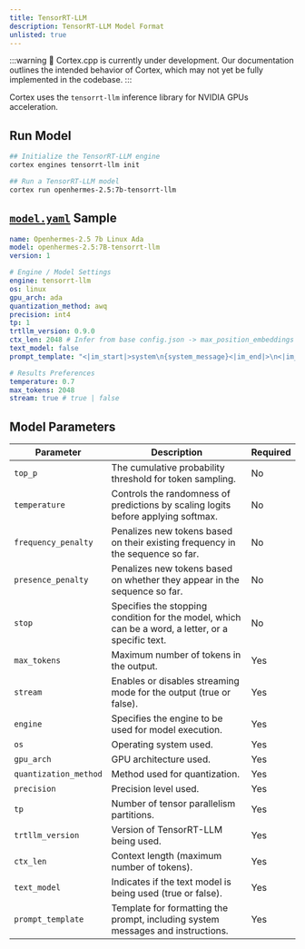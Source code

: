 ```yaml
---
title: TensorRT-LLM
description: TensorRT-LLM Model Format
unlisted: true
---
```


:::warning
🚧 Cortex.cpp is currently under development. Our documentation outlines the intended behavior of Cortex, which may not yet be fully implemented in the codebase.
:::

Cortex uses the `tensorrt-llm` inference library for NVIDIA GPUs acceleration.

## Run Model
```bash
## Initialize the TensorRT-LLM engine
cortex engines tensorrt-llm init

## Run a TensorRT-LLM model
cortex run openhermes-2.5:7b-tensorrt-llm
```
## [`model.yaml`](/docs/capabilities/models/model-yaml) Sample
```yaml
name: Openhermes-2.5 7b Linux Ada
model: openhermes-2.5:7B-tensorrt-llm
version: 1

# Engine / Model Settings
engine: tensorrt-llm
os: linux
gpu_arch: ada
quantization_method: awq
precision: int4
tp: 1
trtllm_version: 0.9.0
ctx_len: 2048 # Infer from base config.json -> max_position_embeddings
text_model: false
prompt_template: "<|im_start|>system\n{system_message}<|im_end|>\n<|im_start|>user\n{prompt}<|im_end|>\n<|im_start|>assistant\n"

# Results Preferences
temperature: 0.7
max_tokens: 2048
stream: true # true | false

```
## Model Parameters

| **Parameter**          | **Description**                                                                      | **Required** |
|------------------------|--------------------------------------------------------------------------------------|--------------|
| `top_p`                | The cumulative probability threshold for token sampling.                             | No           |
| `temperature`          | Controls the randomness of predictions by scaling logits before applying softmax.    | No           |
| `frequency_penalty`    | Penalizes new tokens based on their existing frequency in the sequence so far.       | No           |
| `presence_penalty`     | Penalizes new tokens based on whether they appear in the sequence so far.            | No           |
| `stop`                 | Specifies the stopping condition for the model, which can be a word, a letter, or a specific text. | No           |
| `max_tokens`           | Maximum number of tokens in the output.                                              | Yes          |
| `stream`               | Enables or disables streaming mode for the output (true or false).                   | Yes          |
| `engine`               | Specifies the engine to be used for model execution.                                 | Yes          |
| `os`                   | Operating system used.                                                               | Yes          |
| `gpu_arch`             | GPU architecture used.                                                               | Yes          |
| `quantization_method`  | Method used for quantization.                                                        | Yes          |
| `precision`            | Precision level used.                                                                | Yes          |
| `tp`                   | Number of tensor parallelism partitions.                                             | Yes          |
| `trtllm_version`       | Version of TensorRT-LLM being used.                                                  | Yes          |
| `ctx_len`              | Context length (maximum number of tokens).                                           | Yes          |
| `text_model`           | Indicates if the text model is being used (true or false).                           | Yes          |
| `prompt_template`      | Template for formatting the prompt, including system messages and instructions.      | Yes          |

<!-- :::info
You can download a `TensorRT-LLM` model from the following:
- [Cortex Model Repos](/docs/capabilities/models/sources/cortex-hub)
- [HuggingFace Model Repos](/docs/capabilities/models/sources/hugging-face)
- Nvidia Catalog (Coming Soon!)
::: -->